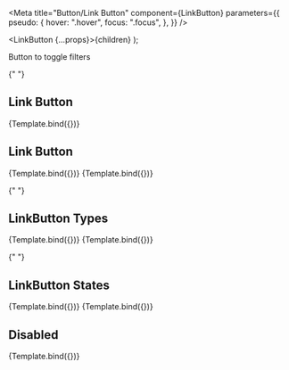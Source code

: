 

<Meta
  title="Button/Link Button"
  component={LinkButton}
  parameters={{
    pseudo: {
      hover: ".hover",
      focus: ".focus",
    },
  }}
/>

  <LinkButton {...props}>{children}</LinkButton>
);

<Canvas columns={1} withSource="open" withToolbar>
  <Title>Link Button</Title>
  <Subtitle>Button to toggle filters</Subtitle>

{" "}
<h2>Link Button</h2>
<Story
  name="Link Button Large"
  args={{
    children: "Label",
    size: "large",
    type: "internal",
  }}
>
  {Template.bind({})}
</Story>
<h2>Link Button</h2>
<Story
  name="Link Button Medium"
  args={{
    children: "Label",
    size: "medium",
    type: "internal",
  }}
>
  {Template.bind({})}
</Story>
<Story
  name="Link Button Small"
  args={{
    children: "Label",
    size: "small",
    type: "internal",
  }}
>
  {Template.bind({})}
</Story>

{" "}
<h2>LinkButton Types</h2>
<Story
  name="Link Button Left"
  args={{
    children: "Label",
    size: "large",
    type: "internal",
    left: true,
  }}
>
  {Template.bind({})}
</Story>
<Story
  name="Link Button External"
  args={{
    children: "Label",
    size: "large",
    type: "external",
  }}
>
  {Template.bind({})}
</Story>

{" "}
<h2>LinkButton States</h2>
<Story
  name="Link Button Hover"
  args={{
    className: "hover",
    children: "Label",
    size: "large",
    type: "internal",
  }}
>
  {Template.bind({})}
</Story>
<Story
  name="Link Button Focus"
  args={{
    className: "focus",
    children: "Label",
    size: "large",
    type: "internal",
  }}
>
  {Template.bind({})}
</Story>

  <h2>Disabled</h2>
  <Story
    name="Link Button Disabled"
    args={{
      children: "Label",
      size: "large",
      type: "internal",
      disabled: true,
    }}
  >
    {Template.bind({})}
  </Story>
</Canvas>
